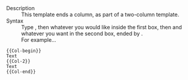 ;Description
:This template ends a column, as part of a two-column template.
;Syntax
:Type <code>{{t|Col-begin}}</code>, then whatever you would like inside the first box, then <code>{{t|Col-2}}</code> and whatever you want in the second box, ended by <code>{{t|Col-end}}</code>.
:For example...
<pre>
{{Col-begin}}
Text
{{Col-2}}
Text
{{Col-end}}
</pre>

<includeonly>[[Category:General wiki templates|{{PAGENAME}}]]</includeonly><noinclude>[[Category:Template documentation|{{PAGENAME}}]]</noinclude>
